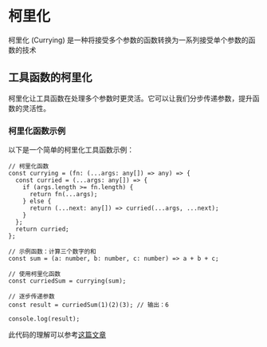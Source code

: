 # 柯里化

柯里化 (Currying) 是一种将接受多个参数的函数转换为一系列接受单个参数的函数的技术

## 工具函数的柯里化

柯里化让工具函数在处理多个参数时更灵活。它可以让我们分步传递参数，提升函数的灵活性。

### 柯里化函数示例

以下是一个简单的柯里化工具函数示例：

```tsx
// 柯里化函数
const currying = (fn: (...args: any[]) => any) => {
  const curried = (...args: any[]) => {
    if (args.length >= fn.length) {
      return fn(...args);
    } else {
      return (...next: any[]) => curried(...args, ...next);
    }
  };
  return curried;
};

// 示例函数：计算三个数字的和
const sum = (a: number, b: number, c: number) => a + b + c;

// 使用柯里化函数
const curriedSum = currying(sum);

// 逐步传递参数
const result = curriedSum(1)(2)(3); // 输出：6

console.log(result);
```

此代码的理解可以参考[这篇文章](https://juejin.cn/post/7016565908973813767)
